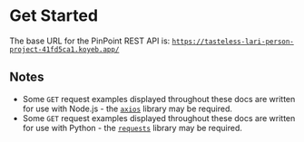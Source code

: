 # Get Started




The base URL for the PinPoint REST API is: [`https://tasteless-lari-person-project-41fd5ca1.koyeb.app/`](https://tasteless-lari-person-project-41fd5ca1.koyeb.app/)


## Notes

- Some `GET` request examples displayed throughout these docs are written for use with Node.js - the [`axios`](https://axios-http.com) library may be required.
- Some `GET` request examples displayed throughout these docs are written for use with Python - the [`requests`](https://requests.readthedocs.io) library may be required.

